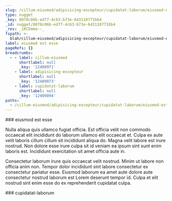 ```yaml
---
slug: /cillum-eiusmod/adipisicing-excepteur/cupidatat-laborum/eiusmod-est-esse
type: nugget
_key: 8078c06b-ed77-4c63-b73e-643110771bb4
_id: nugget/8078c06b-ed77-4c63-b73e-643110771bb4
_rev: _iKCEmma--_
fspath: >-
  blah/cillum-eiusmod/adipisicing-excepteur/cupidatat-laborum/eiusmod-est-esse.md
label: eiusmod est esse
pageRefs: {}
breadcrumbs:
  - - label: cillum-eiusmod
      shortlabel: null
      _key: '12408971'
    - label: adipisicing-excepteur
      shortlabel: null
      _key: '12409073'
    - label: cupidatat-laborum
      shortlabel: null
      _key: '12409094'
paths:
  - /cillum-eiusmod/adipisicing-excepteur/cupidatat-laborum/eiusmod-est-esse
---
```


<NuggetArea>
<Nugget slug="/cillum-eiusmod/adipisicing-excepteur/cupidatat-laborum/eiusmod-est-esse" type="nugget" _key="8078c06b-ed77-4c63-b73e-643110771bb4" _id="nugget/8078c06b-ed77-4c63-b73e-643110771bb4" _rev="_iKCEmma--_" fspath="blah/cillum-eiusmod/adipisicing-excepteur/cupidatat-laborum/eiusmod-est-esse.md" label="eiusmod est esse" paths="/cillum-eiusmod/adipisicing-excepteur/cupidatat-laborum/eiusmod-est-esse">
<NuggetBody>
### eiusmod est esse

Nulla aliqua quis ullamco fugiat officia. Est officia velit non commodo occaecat elit incididunt do laborum ullamco elit occaecat et. Culpa ex aute velit laboris cillum cillum sit incididunt aliqua do. Magna velit labore est irure nostrud. Non dolore esse irure culpa sit id veniam ea ipsum sint sunt enim laboris est. Incididunt exercitation sit amet officia aute in.

Consectetur laborum irure quis occaecat velit nostrud. Minim ut labore non officia anim non. Tempor dolor incididunt sint labore consectetur ex consectetur pariatur esse. Eiusmod laborum ea amet aute dolore aute consectetur nostrud laborum est Lorem deserunt tempor id. Culpa et elit nostrud sint enim esse do ex reprehenderit cupidatat culpa.

</NuggetBody>
<Breadcrumbs>
<Crumbs>
<Crumb _key="12408971" label="cillum-eiusmod" /><Crumb _key="12409073" label="adipisicing-excepteur" /><Crumb _key="12409094" label="cupidatat-laborum" />
</Crumbs>
</Breadcrumbs>
</Nugget>

<NuggetsInbound>
</NuggetsInbound>
<NuggetsOutbound>
</NuggetsOutbound>
</NuggetArea>
<PassagesInbound>
<Passage direction="inbound" type="passage" _key="12409094" _id="passage/12409094" _rev="_iKCEmma---" label="cupidatat-laborum" passage="cupidatat-laborum" fspath="blah/cillum-eiusmod/adipisicing-excepteur/cupidatat-laborum" paths="/cillum-eiusmod/adipisicing-excepteur/cupidatat-laborum" slug="/cillum-eiusmod/adipisicing-excepteur/cupidatat-laborum">
<NuggetBody>
### cupidatat-laborum

</NuggetBody>
<Breadcrumbs>
<Crumbs>
<Crumb _key="12408971" label="cillum-eiusmod" /><Crumb _key="12409073" label="adipisicing-excepteur" />
</Crumbs>
</Breadcrumbs>
</Passage>

</PassagesInbound>
<PassagesOutbound>
</PassagesOutbound>
